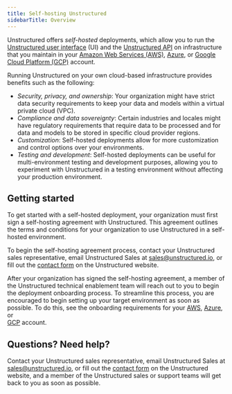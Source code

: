 ```yaml
---
title: Self-hosting Unstructured
sidebarTitle: Overview
---
```


Unstructured offers _self-hosted_ deployments, which allow you to run the [Unstructured user interface](/ui/overview) (UI) 
and the [Unstructured API](/api-reference/overview) on infrastructure that you maintain in your 
[Amazon Web Services (AWS)](/self-hosted/aws/overview), [Azure](/self-hosted/azure/overview), or
[Google Cloud Platform (GCP)](/self-hosted/gcp/overview) account.

Running Unstructured on your own cloud-based infrastructure provides benefits such as the following:

- _Security, privacy, and ownership_: Your organization might have strict data security requirements to keep your data and models within a virtual private cloud (VPC).
- _Compliance and data sovereignty_: Certain industries and locales might have regulatory requirements that require data to be processed and for data and models to be stored in specific cloud provider regions.
- _Customization_: Self-hosted deployments allow for more customization and control options over your environments.
- _Testing and development_: Self-hosted deployments can be useful for multi-environment testing and development purposes, allowing you to experiment with Unstructured in a testing environment without affecting your production environment.

## Getting started

To get started with a self-hosted deployment, your organization must first sign a self-hosting agreement with Unstructured. 
This agreement outlines the terms and conditions for your organization to use Unstructured in a self-hosted environment.

To begin the self-hosting agreement process, contact your Unstructured sales representative, email Unstructured Sales at [sales@unstructured.io](mailto:sales@unstructured.io), or fill out the 
[contact form](https://unstructured.io/contact) on the Unstructured website.

After your organization has signed the self-hosting agreement, a member of the Unstructured technical enablement team will reach out to you to begin the 
deployment onboarding process. To streamline this process, you are encouraged to begin setting up your target environment as soon as possible. To do this, 
see the onboarding requirements for your [AWS](/self-hosted/aws/onboard), [Azure](/self-hosted/azure/onboard), or  
[GCP](/self-hosted/gcp/onboard) account.

## Questions? Need help?

Contact your Unstructured sales representative, email Unstructured Sales at [sales@unstructured.io](mailto:sales@unstructured.io), or fill out the 
[contact form](https://unstructured.io/contact) on the Unstructured website, and a member of the Unstructured sales or support teams 
will get back to you as soon as possible.

